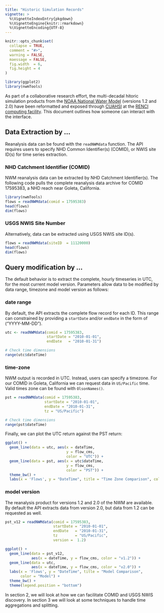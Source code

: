 ```yaml
---
title: "Historic Simulation Records"
vignette: >
  %\VignetteIndexEntry{pkgdown}
  %\VignetteEngine{knitr::rmarkdown}
  %\VignetteEncoding{UTF-8}
---
```


```r
knitr::opts_chunk$set(
  collapse = TRUE,
  comment = "#>",
  warning = FALSE,
  maessage = FALSE,
  fig.width  = 6,
  fig.height = 4
)
```

```r
library(ggplot2)
library(nwmTools)
```

As part of a collaborative research effort, the multi-decadal hitoric simulation products from the [NOAA National Water Model](https://water.noaa.gov/about/nwm) (versions 1.2 and 2.0) have been reformatted and exposed through [CUAHSI](https://www.cuahsi.org/) at the [RENCI computing facility](https://renci.org/research/hydroshare/). This document outlines how someone can interact with the interface.

## Data Extraction by ...

Reanalysis data can be found with the `readNWMdata` function. The API requires users to specify NHD Common Identifier(s) (COMID), or NWIS site ID(s) for time series extraction.

### NHD Catchment Identifier (COMID)

NWM reanalysis data can be extracted by NHD Catchment Identifier(s). The following code pulls the complete reanalysis data archive for COMID 17595383, a NHD reach near Goleta, California.

```r
library(nwmTools)
flows = readNWMdata(comid = 17595383)
head(flows)
dim(flows)
```

### USGS NWIS Site Number

Alternatively, data can be extracted using USGS NWIS site ID(s).

```r
flows = readNWMdata(siteID  = 11120000)
head(flows)
dim(flows)
```

## Query modification by ...

The default behavior is to extract the complete, hourly timeseries in UTC, for the most current model version. Parameters allow data to be modified by data range, timezone and model version as follows: 

### date range

By default, the API extracts the complete flow record for each ID. This range can constrained by providing a `startDate` and/or `endDate` in the form of ("YYYY-MM-DD"). 

```r
utc <- readNWMdata(comid = 17595383, 
                   startDate = "2010-01-01", 
                   endDate   = "2010-01-31")

# Check time dimensions
range(utc$dateTime)
```

### time-zone

NWM output is recorded in UTC. Instead, users can specify a timezone. For our COMID in Goleta, California we can request data in `US/Pacific` time. Valid times zone can be found with `OlsonNames()`.

```r
pst = readNWMdata(comid = 17595383, 
                  startDate = "2010-01-01", 
                  endDate = "2010-01-31", 
                  tz = "US/Pacific")

# Check time dimensions
range(pst$dateTime)
```

Finally, we can plot the UTC return against the PST return:

```r
ggplot() +
  geom_line(data = utc, aes(x = dateTime, 
                            y = flow_cms, 
                            color = "UTC")) +
  geom_line(data = pst, aes(x = utc$dateTime, 
                            y = flow_cms, 
                            color = "PST")) +
  theme_bw() +
  labs(x = 'Flows', y = "DateTime", title = "Time Zone Comparison", color = "Timezone") + theme(legend.position = "bottom")
```

### model version

The reanalysis product for versions 1.2 and 2.0 of the NWM are available. By default the API extracts data from version 2.0, but data from 1.2 can be requested as well.

```r
pst_v12 = readNWMdata(comid = 17595383, 
                      startDate = "2010-01-01", 
                      endDate   = "2010-01-31",
                      tz        = "US/Pacific",
                      version =  1.2)
```

```r
ggplot() + 
  geom_line(data = pst_v12,   
            aes(x = dateTime, y = flow_cms, color = "v1.2")) + 
  geom_line(data = utc, 
            aes(x = dateTime, y = flow_cms, color = "v2.0")) +
  labs(x = 'Flows', y = "DateTime", title = "Model Comparison", 
       color = "Model") + 
  theme_bw() +
  theme(legend.position = "bottom")
```

In section 2, we will look at how we can facilitate COMID and USGS NWIS discovery. In section 3 we will look at some techniques to handle time aggregations and splitting.

